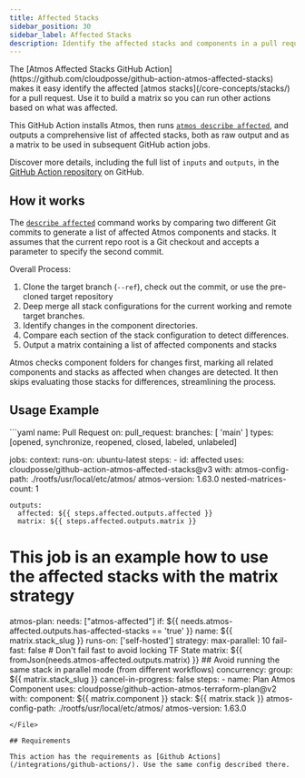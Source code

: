 ```yaml
---
title: Affected Stacks
sidebar_position: 30
sidebar_label: Affected Stacks
description: Identify the affected stacks and components in a pull request
---
```


<Intro>
The [Atmos Affected Stacks GitHub Action](https://github.com/cloudposse/github-action-atmos-affected-stacks) makes it easy identify the affected [atmos stacks](/core-concepts/stacks/) for a pull request. Use it to build a matrix so you can run other actions based on what was affected.
</Intro>

This GitHub Action installs Atmos, then runs [`atmos describe affected`](/cli/commands/describe/affected), and outputs a comprehensive list of affected stacks, both as raw output and as a matrix to be used in subsequent GitHub action jobs.

Discover more details, including the full list of `inputs` and `outputs`, in the [GitHub Action repository](https://github.com/cloudposse/github-action-atmos-affected-stacks) on GitHub.

## How it works

The [`describe affected`](/cli/commands/describe/affected) command works by comparing two different Git commits to generate a list of affected Atmos components and stacks. It assumes that the current repo root is a Git checkout and accepts a parameter to specify the second commit.

Overall Process:
1.  Clone the target branch (`--ref`), check out the commit, or use the pre-cloned target repository
2.  Deep merge all stack configurations for the current working and remote target branches.
3.  Identify changes in the component directories.
4.  Compare each section of the stack configuration to detect differences.
5.  Output a matrix containing a list of affected components and stacks

Atmos checks component folders for changes first, marking all related components and stacks as affected when changes are detected. It then skips evaluating those stacks for differences, streamlining the process.

## Usage Example

<File title=".github/workflows/atmos-terraform-plan.yaml">
```yaml
name: Pull Request
on:
  pull_request:
    branches: [ 'main' ]
    types: [opened, synchronize, reopened, closed, labeled, unlabeled]

jobs:
  context:
    runs-on: ubuntu-latest
    steps:
      - id: affected
        uses: cloudposse/github-action-atmos-affected-stacks@v3
        with:
          atmos-config-path: ./rootfs/usr/local/etc/atmos/
          atmos-version: 1.63.0
          nested-matrices-count: 1

    outputs:
      affected: ${{ steps.affected.outputs.affected }}
      matrix: ${{ steps.affected.outputs.matrix }}

  # This job is an example how to use the affected stacks with the matrix strategy
  atmos-plan:
    needs: ["atmos-affected"]
    if: ${{ needs.atmos-affected.outputs.has-affected-stacks == 'true' }}
    name: ${{ matrix.stack_slug }}
    runs-on: ['self-hosted']
    strategy:
      max-parallel: 10
      fail-fast: false # Don't fail fast to avoid locking TF State
      matrix: ${{ fromJson(needs.atmos-affected.outputs.matrix) }}
    ## Avoid running the same stack in parallel mode (from different workflows)
    concurrency:
      group: ${{ matrix.stack_slug }}
      cancel-in-progress: false
    steps:
      - name: Plan Atmos Component
        uses: cloudposse/github-action-atmos-terraform-plan@v2
        with:
          component: ${{ matrix.component }}
          stack: ${{ matrix.stack }}
          atmos-config-path: ./rootfs/usr/local/etc/atmos/
          atmos-version: 1.63.0
```
</File>

## Requirements

This action has the requirements as [Github Actions](/integrations/github-actions/). Use the same config described there.
